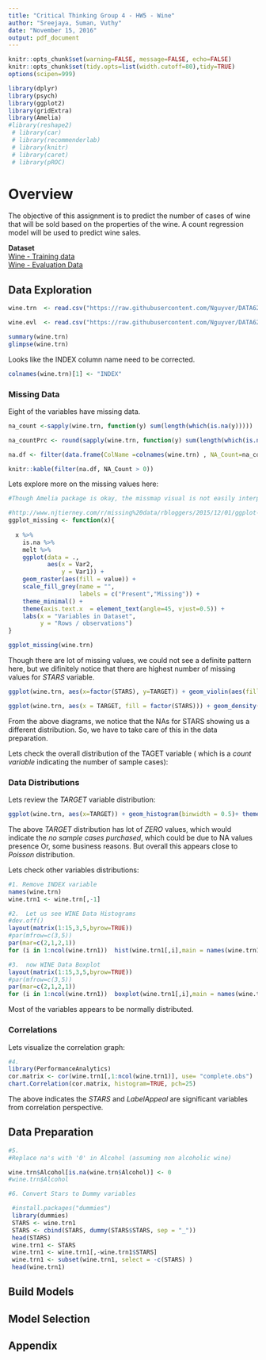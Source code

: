 ```yaml
---
title: "Critical Thinking Group 4 - HW5 - Wine"
author: "Sreejaya, Suman, Vuthy"
date: "November 15, 2016"
output: pdf_document
---
```


```r
knitr::opts_chunk$set(warning=FALSE, message=FALSE, echo=FALSE)
knitr::opts_chunk$set(tidy.opts=list(width.cutoff=80),tidy=TRUE)
options(scipen=999)
```


```r
library(dplyr)
library(psych)
library(ggplot2)
library(gridExtra)
library(Amelia)
#library(reshape2)
 # library(car)
 # library(recommenderlab)
 # library(knitr)
 # library(caret)
 # library(pROC)
```

# Overview
The objective of this assignment is to predict the number of cases of wine that will be sold based on the properties of the wine. A count regression model will be used to predict wine sales.

**Dataset**  
[Wine - Training data](https://raw.githubusercontent.com/Nguyver/DATA621-HW/master/HW5/wine-training-data.csv)  
[Wine - Evaluation Data](https://raw.githubusercontent.com/Nguyver/DATA621-HW/master/HW5/wine-evaluation-data.csv)  

## Data Exploration

```r
wine.trn  <- read.csv("https://raw.githubusercontent.com/Nguyver/DATA621-HW/master/HW5/wine-training-data.csv", header=TRUE, sep=",", stringsAsFactors = FALSE, na.strings=c("NA", ""))

wine.evl  <- read.csv("https://raw.githubusercontent.com/Nguyver/DATA621-HW/master/HW5/wine-evaluation-data.csv", header=TRUE, sep=",", stringsAsFactors = FALSE, na.strings=c("NA", ""))
```

```r
summary(wine.trn)
glimpse(wine.trn)
```

Looks like the INDEX column name need to be corrected.
```r
colnames(wine.trn)[1] <- "INDEX"
```


### Missing Data

Eight of the variables have missing data.

```r
na_count <-sapply(wine.trn, function(y) sum(length(which(is.na(y)))))

na_countPrc <- round(sapply(wine.trn, function(y) sum(length(which(is.na(y))))/ length(y) *100), 2)

na.df <- filter(data.frame(ColName =colnames(wine.trn) , NA_Count=na_count, NA_Percent=na_countPrc), NA_Count > 0)

knitr::kable(filter(na.df, NA_Count > 0))

```

Lets explore more on the missing values here:

```r
#Though Amelia package is okay, the missmap visual is not easily interprettable, so, lets try with the below:

#http://www.njtierney.com/r/missing%20data/rbloggers/2015/12/01/ggplot-missing-data/
ggplot_missing <- function(x){
  
  x %>% 
    is.na %>%
    melt %>%
    ggplot(data = .,
           aes(x = Var2,
               y = Var1)) +
    geom_raster(aes(fill = value)) +
    scale_fill_grey(name = "",
                    labels = c("Present","Missing")) +
    theme_minimal() + 
    theme(axis.text.x  = element_text(angle=45, vjust=0.5)) + 
    labs(x = "Variables in Dataset",
         y = "Rows / observations")
}
```


```r
ggplot_missing(wine.trn)
```

Though there are lot of missing values, we could not see a definite pattern here, but we difinitely notice that there are highest number of missing values for *STARS* variable.


```r
ggplot(wine.trn, aes(x=factor(STARS), y=TARGET)) + geom_violin(aes(fill = factor(STARS))) + geom_boxplot(width=0.2) 

ggplot(wine.trn, aes(x = TARGET, fill = factor(STARS))) + geom_density(alpha = 0.5)

```

From the above diagrams, we notice that the NAs for STARS showing us a different distribution. So, we have to take care of this in the data preparation.

Lets check the overall distribution of the TAGET variable ( which is a *count variable* indicating the number of sample cases):

### Data Distributions

Lets review the *TARGET* variable distribution:

```r
ggplot(wine.trn, aes(x=TARGET)) + geom_histogram(binwidth = 0.5)+ theme(axis.text=element_text(size=10), axis.title=element_text(size=10))
```

The above *TARGET* distribution has lot of *ZERO* values, which would indicate the *no sample cases purchased*, which could be due to NA values presence Or, some business reasons. But overall this appears close to *Poisson* distribution.


Lets check other variables distributions:

```r

#1. Remove INDEX variable
names(wine.trn)
wine.trn1 <- wine.trn[,-1]

#2.  Let us see WINE Data Histograms
#dev.off()
layout(matrix(1:15,3,5,byrow=TRUE))
#par(mfrow=c(3,5))
par(mar=c(2,1,2,1))
for (i in 1:ncol(wine.trn1))  hist(wine.trn1[,i],main = names(wine.trn1)[i])

#3.  now WINE Data Boxplot
layout(matrix(1:15,3,5,byrow=TRUE))
#par(mfrow=c(3,5))
par(mar=c(2,1,2,1))
for (i in 1:ncol(wine.trn1))  boxplot(wine.trn1[,i],main = names(wine.trn1)[i])
```

Most of the variables appears to be normally distributed.


### Correlations

Lets visualize the correlation graph:

```r
#4.
library(PerformanceAnalytics)
cor.matrix <- cor(wine.trn1[,1:ncol(wine.trn1)], use= "complete.obs")
chart.Correlation(cor.matrix, histogram=TRUE, pch=25)
```

The above indicates the *STARS* and *LabelAppeal* are significant variables from correlation perspective.


## Data Preparation

```r
#5.
#Replace na's with '0' in Alcohol (assuming non alcoholic wine)

wine.trn$Alcohol[is.na(wine.trn$Alcohol)] <- 0
#wine.trn$Alcohol

#6. Convert Stars to Dummy variables 

 #install.packages("dummies")
 library(dummies)
 STARS <- wine.trn1
 STARS <- cbind(STARS, dummy(STARS$STARS, sep = "_"))
 head(STARS)
 wine.trn1 <- STARS
 wine.trn1 <- wine.trn1[,-wine.trn1$STARS]
 wine.trn1 <- subset(wine.trn1, select = -c(STARS) )
 head(wine.trn1)
```


## Build  Models

## Model Selection

## Appendix

```r

```
